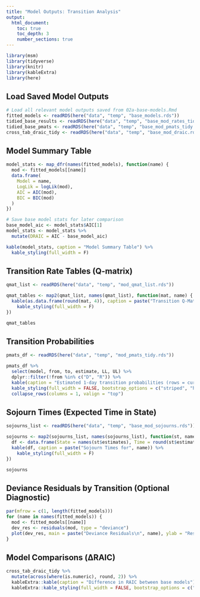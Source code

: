 ```yaml
---
title: "Model Outputs: Transition Analysis"
output:
  html_document:
    toc: true
    toc_depth: 3
    number_sections: true
---
```


```r
library(msm)
library(tidyverse)
library(knitr)
library(kableExtra)
library(here)
```

## Load Saved Model Outputs

```r
# Load all relevant model outputs saved from 02a-base-models.Rmd
fitted_models <- readRDS(here("data", "temp", "base_models.rds"))
tidied_base_results <- readRDS(here("data", "temp", "base_mod_rates_tidy.rds"))
tidied_base_pmats <- readRDS(here("data", "temp", "base_mod_pmats_tidy.rds"))
cross_tab_draic_tidy <- readRDS(here("data", "temp", "base_mod_draic.rds"))
```

## Model Summary Table

```r
model_stats <- map_dfr(names(fitted_models), function(name) {
  mod <- fitted_models[[name]]
  data.frame(
    Model = name,
    LogLik = logLik(mod),
    AIC = AIC(mod),
    BIC = BIC(mod)
  )
})

# Save base model stats for later comparison
base_model_aic <- model_stats$AIC[1]
model_stats <- model_stats %>%
  mutate(DRAIC = AIC - base_model_aic)

kable(model_stats, caption = "Model Summary Table") %>%
  kable_styling(full_width = F)
```

## Transition Rate Tables (Q-matrix)

```r
qmat_list <- readRDS(here("data", "temp", "mod_qmat_list.rds"))

qmat_tables <- map2(qmat_list, names(qmat_list), function(mat, name) {
  kable(as.data.frame(round(mat, 4)), caption = paste("Transition Q-Matrix for", name)) %>%
    kable_styling(full_width = F)
})

qmat_tables
```

## Transition Probabilities

```r
pmats_df <- readRDS(here("data", "temp", "mod_pmats_tidy.rds"))

pmats_df %>%
  select(model, from, to, estimate, LL, UL) %>%
  dplyr::filter(!from %in% c("D", "R")) %>%
  kable(caption = "Estimated 1‑day transition probabilities (rows = current state, columns = next state)") %>%
  kable_styling(full_width = FALSE, bootstrap_options = c("striped", "hover")) %>%
  collapse_rows(columns = 1, valign = "top")
```

## Sojourn Times (Expected Time in State)

```r
sojourns_list <- readRDS(here("data", "temp", "base_mod_sojourns.rds"))

sojourns <- map2(sojourns_list, names(sojourns_list), function(st, name) {
  df <- data.frame(State = names(st$estimates), Time = round(st$estimates, 2))
  kable(df, caption = paste("Sojourn Times for", name)) %>%
    kable_styling(full_width = F)
})

sojourns
```

## Deviance Residuals by Transition (Optional Diagnostic)

```r
par(mfrow = c(1, length(fitted_models)))
for (name in names(fitted_models)) {
  mod <- fitted_models[[name]]
  dev_res <- residuals(mod, type = "deviance")
  plot(dev_res, main = paste("Deviance Residuals\n", name), ylab = "Residuals")
}
```

## Model Comparisons (ΔRAIC)

```r
cross_tab_draic_tidy %>%
  mutate(across(where(is.numeric), round, 2)) %>%
  kableExtra::kable(caption = "Difference in RAIC between base models") %>%
  kableExtra::kable_styling(full_width = FALSE, bootstrap_options = c("striped", "hover"))
```
